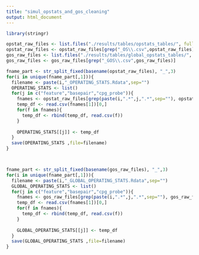 ```yaml
---
title: "simul_opstats_and_gos_cleaning"
output: html_document
---
```




```r
library(stringr)

opstat_raw_files <- list.files("./results/tables/opstats_tables/", full.names = T)
opstat_raw_files <- opstat_raw_files[grep("_OS\\.csv",opstat_raw_files)]
gos_raw_files <- list.files("./results/tables/global_opstats_tables/", full.names = T)
gos_raw_files <- gos_raw_files[grep("_GOS\\.csv",gos_raw_files)]

fname_part <- str_split_fixed(basename(opstat_raw_files), "_",3)
for(i in unique(fname_part[,1])){
  filename <- paste(i,"_OPERATING_STATS.Rdata",sep="")
  OPERATING_STATS <- list()
  for(j in c("feature","basepair","cpg_probe")){
    fnames <- opstat_raw_files[grep(paste(i,".*",j,".*",sep=""), opstat_raw_files)]
    temp_df <- read.csv(fnames[1])[0,]
    for(f in fnames){
      temp_df <- rbind(temp_df, read.csv(f))
    }
    
    OPERATING_STATS[[j]] <- temp_df
  }
  save(OPERATING_STATS ,file=filename)
}



fname_part <- str_split_fixed(basename(gos_raw_files), "_",3)
for(i in unique(fname_part[,1])){
  filename <- paste(i,"_GLOBAL_OPERATING_STATS.Rdata",sep="")
  GLOBAL_OPERATING_STATS <- list()
  for(j in c("feature","basepair","cpg_probe")){
    fnames <- gos_raw_files[grep(paste(i,".*",j,".*",sep=""), gos_raw_files)]
    temp_df <- read.csv(fnames[1])[0,]
    for(f in fnames){
      temp_df <- rbind(temp_df, read.csv(f))
    }
    
    GLOBAL_OPERATING_STATS[[j]] <- temp_df
  }
  save(GLOBAL_OPERATING_STATS ,file=filename)
}

```
